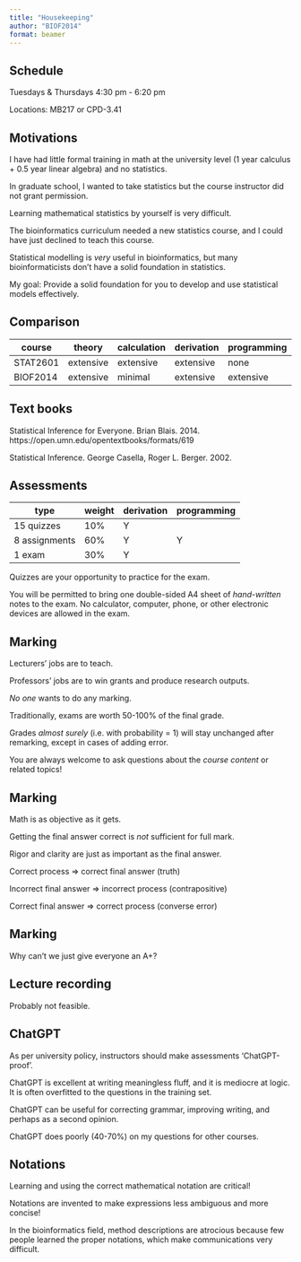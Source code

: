 ```yaml
---
title: "Housekeeping"
author: "BIOF2014"
format: beamer
---
```


## Schedule

Tuesdays & Thursdays 4:30 pm - 6:20 pm

Locations: MB217 or CPD-3.41


## Motivations

I have had little formal training in math at the university level
(1 year calculus + 0.5 year linear algebra) and no statistics.

In graduate school, I wanted to take statistics but the course instructor did
not grant permission.

Learning mathematical statistics by yourself is very difficult.

The bioinformatics curriculum needed a new statistics course, and I could 
have just declined to teach this course.

Statistical modelling is *very* useful in bioinformatics, but 
many bioinformaticists don't have a solid foundation in statistics.

My goal: Provide a solid foundation for you to develop and use statistical 
models effectively.


## Comparison

|  course  | theory  | calculation | derivation | programming |
|----------|-----------|-----------|-----------|-----------|
| STAT2601 | extensive | extensive | extensive | none      |
| BIOF2014 | extensive | minimal   | extensive | extensive |


## Text books

Statistical Inference for Everyone. Brian Blais. 2014.
https://open.umn.edu/opentextbooks/formats/619

Statistical Inference. George Casella, Roger L. Berger. 2002.


## Assessments

| type          | weight | derivation | programming |
|---------------|--------|------------|-------------|
| 15 quizzes    |  10%   |     Y      |             |
| 8 assignments |  60%   |     Y      |      Y      |
| 1 exam        |  30%   |     Y      |             |

Quizzes are your opportunity to practice for the exam.

You will be permitted to bring one double-sided A4 sheet of *hand-written* notes
to the exam. No calculator, computer, phone, or other electronic devices
are allowed in the exam.


## Marking

Lecturers' jobs are to teach.

Professors' jobs are to win grants and produce research outputs.

*No one* wants to do any marking.  

\bigskip

Traditionally, exams are worth 50-100% of the final grade.

Grades *almost surely* (i.e. with probability = 1) will stay unchanged after
remarking, except in cases of adding error.

You are always welcome to ask questions about the *course content* or related
topics!


## Marking

Math is as objective as it gets.

Getting the final answer correct is *not* sufficient for full mark.

Rigor and clarity are just as important as the final answer.

\bigskip

Correct process $\Rightarrow$ correct final answer  (truth)

Incorrect final answer $\Rightarrow$ incorrect process  (contrapositive)

Correct final answer $\Rightarrow$ correct process (converse error)


## Marking

Why can't we just give everyone an A+?


## Lecture recording

Probably not feasible.


## ChatGPT

As per university policy, instructors should make assessments
'ChatGPT-proof'.

ChatGPT is excellent at writing meaningless fluff, and it is mediocre at logic.
It is often overfitted to the questions in the training set.

ChatGPT can be useful for correcting grammar, improving writing, and perhaps
as a second opinion.

ChatGPT does poorly (40-70%) on my questions for other courses.


## Notations

Learning and using the correct mathematical notation are critical!

Notations are invented to make expressions less ambiguous and more concise!

In the bioinformatics field, method descriptions are atrocious because few 
people learned the proper notations, which make communications very difficult.
